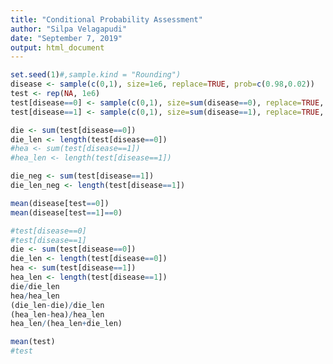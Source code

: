 ```yaml
---
title: "Conditional Probability Assessment"
author: "Silpa Velagapudi"
date: "September 7, 2019"
output: html_document
---
```

```r
set.seed(1)#,sample.kind = "Rounding")
disease <- sample(c(0,1), size=1e6, replace=TRUE, prob=c(0.98,0.02))
test <- rep(NA, 1e6)
test[disease==0] <- sample(c(0,1), size=sum(disease==0), replace=TRUE, prob=c(0.90,0.10))
test[disease==1] <- sample(c(0,1), size=sum(disease==1), replace=TRUE, prob=c(0.15,0.85))
```

```r
die <- sum(test[disease==0])
die_len <- length(test[disease==0])
#hea <- sum(test[disease==1])
#hea_len <- length(test[disease==1])

die_neg <- sum(test[disease==1])
die_len_neg <- length(test[disease==1])

mean(disease[test==0])
mean(disease[test==1]==0)
```

```r
#test[disease==0]
#test[disease==1]
die <- sum(test[disease==0])
die_len <- length(test[disease==0])
hea <- sum(test[disease==1])
hea_len <- length(test[disease==1])
die/die_len
hea/hea_len
(die_len-die)/die_len
(hea_len-hea)/hea_len
hea_len/(hea_len+die_len)

mean(test)
#test
```

